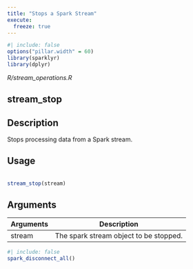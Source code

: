 ```yaml
---
title: "Stops a Spark Stream"
execute:
  freeze: true
---
```


```r
#| include: false
options("pillar.width" = 60)
library(sparklyr) 
library(dplyr)
```

*R/stream_operations.R*

## stream_stop

## Description
 Stops processing data from a Spark stream. 


## Usage
```r
 
stream_stop(stream) 
```

## Arguments
|Arguments|Description|
|---|---|
| stream | The spark stream object to be stopped. |








```r
#| include: false
spark_disconnect_all()
```
